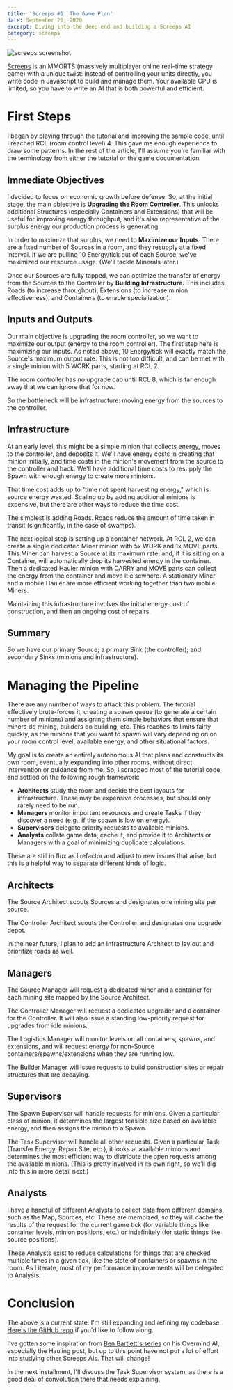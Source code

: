 ```yaml
---
title: 'Screeps #1: The Game Plan'
date: September 21, 2020
excerpt: Diving into the deep end and building a Screeps AI
category: screeps
---
```


![screeps screenshot](/assets/images/screeps.png)

[Screeps](https://screeps.com) is an MMORTS (massively multiplayer online real-time strategy game) with a unique twist: instead of controlling your units directly, you write code in Javascript to build and manage them. Your available CPU is limited, so you have to write an AI that is both powerful and efficient.

# First Steps

I began by playing through the tutorial and improving the sample code, until I reached RCL (room control level) 4. This gave me enough experience to draw some patterns. In the rest of the article, I'll assume you're familiar with the terminology from either the tutorial or the game documentation.

## Immediate Objectives

I decided to focus on economic growth before defense. So, at the initial stage, the main objective is **Upgrading the Room Controller**. This unlocks additional Structures (especially Containers and Extensions) that will be useful for improving energy throughput, and it's also representative of the surplus energy our production process is generating.

In order to maximize that surplus, we need to **Maximize our Inputs**. There are a fixed number of Sources in a room, and they resupply at a fixed interval. If we are pulling 10 Energy/tick out of each Source, we've maximized our resource usage. (We'll tackle Minerals later.)

Once our Sources are fully tapped, we can optimize the transfer of energy from the Sources to the Controller by **Building Infrastructure.** This includes Roads (to increase throughput), Extensions (to increase minion effectiveness), and Containers (to enable specialization).

## Inputs and Outputs

Our main objective is upgrading the room controller, so we want to maximize our output (energy to the room controller). The first step here is maximizing our inputs. As noted above, 10 Energy/tick will exactly match the Source's maximum output rate. This is not too difficult, and can be met with a single minion with 5 WORK parts, starting at RCL 2.

The room controller has no upgrade cap until RCL 8, which is far enough away that we can ignore that for now.

So the bottleneck will be infrastructure: moving energy from the sources to the controller.

## Infrastructure

At an early level, this might be a simple minion that collects energy, moves to the controller, and deposits it. We'll have energy costs in creating that minion initially, and time costs in the minion's movement from the source to the controller and back. We'll have additional time costs to resupply the Spawn with enough energy to create more minions.

That time cost adds up to "time not spent harvesting energy," which is source energy wasted. Scaling up by adding additional minions is expensive, but there are other ways to reduce the time cost.

The simplest is adding Roads. Roads reduce the amount of time taken in transit (significantly, in the case of swamps).

The next logical step is setting up a container network. At RCL 2, we can create a single dedicated Miner minion with 5x WORK and 1x MOVE parts. This Miner can harvest a Source at its maximum rate, and, if it is sitting on a Container, will automatically drop its harvested energy in the container. Then a dedicated Hauler minion with CARRY and MOVE parts can collect the energy from the container and move it elsewhere. A stationary Miner and a mobile Hauler are more efficient working together than two mobile Miners.

Maintaining this infrastructure involves the initial energy cost of construction, and then an ongoing cost of repairs.

## Summary

So we have our primary Source; a primary Sink (the controller); and secondary Sinks (minions and infrastructure).

# Managing the Pipeline

There are any number of ways to attack this problem. The tutorial effectively brute-forces it, creating a spawn queue (to generate a certain number of minions) and assigning them simple behaviors that ensure that miners do mining, builders do building, etc. This reaches its limits fairly quickly, as the minions that you want to spawn will vary depending on on your room control level, available energy, and other situational factors.

My goal is to create an entirely autonomous AI that plans and constructs its own room, eventually expanding into other rooms, without direct intervention or guidance from me. So, I scrapped most of the tutorial code and settled on the following rough framework:

- **Architects** study the room and decide the best layouts for infrastructure. These may be expensive processes, but should only rarely need to be run.
- **Managers** monitor important resources and create Tasks if they discover a need (e.g., if the spawn is low on energy).
- **Supervisors** delegate priority requests to available minions.
- **Analysts** collate game data, cache it, and provide it to Architects or Managers with a goal of minimizing duplicate calculations.

These are still in flux as I refactor and adjust to new issues that arise, but this is a helpful way to separate different kinds of logic.

## Architects

The Source Architect scouts Sources and designates one mining site per source.

The Controller Architect scouts the Controller and designates one upgrade depot.

In the near future, I plan to add an Infrastructure Architect to lay out and prioritize roads as well.

## Managers

The Source Manager will request a dedicated miner and a container for each mining site mapped by the Source Architect.

The Controller Manager will request a dedicated upgrader and a container for the Controller. It will also issue a standing low-priority request for upgrades from idle minions.

The Logistics Manager will monitor levels on all containers, spawns, and extensions, and will request energy for non-Source containers/spawns/extensions when they are running low.

The Builder Manager will issue requests to build construction sites or repair structures that are decaying.

## Supervisors

The Spawn Supervisor will handle requests for minions. Given a particular class of minion, it determines the largest feasible size based on available energy, and then assigns the minion to a Spawn.

The Task Supervisor will handle all other requests. Given a particular Task (Transfer Energy, Repair Site, etc.), it looks at available minions and determines the most efficient way to distribute the open requests among the available minions. (This is pretty involved in its own right, so we'll dig into this in more detail next.)

## Analysts

I have a handful of different Analysts to collect data from different domains, such as the Map, Sources, etc. These are memoized, so they will cache the results of the request for the current game tick (for variable things like container levels, minion positions, etc.) or indefinitely (for static things like source positions).

These Analysts exist to reduce calculations for things that are checked multiple times in a given tick, like the state of containers or spawns in the room. As I iterate, most of my performance improvements will be delegated to Analysts.

# Conclusion

The above is a current state: I'm still expanding and refining my codebase. [Here's the GitHub repo](https://github.com/glitchassassin/screeps) if you'd like to follow along.

I've gotten some inspiration from [Ben Bartlett's series](https://bencbartlett.wordpress.com/category/screeps/) on his Overmind AI, especially the Hauling post, but up to this point have not put a lot of effort into studying other Screeps AIs. That will change!

In the next installment, I'll discuss the Task Supervisor system, as there is a good deal of convolution there that needs explaining.
